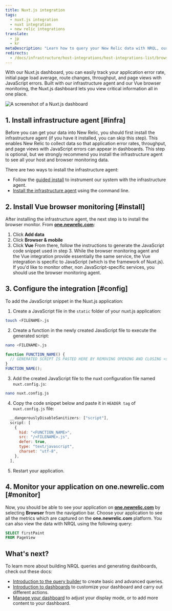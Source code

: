 ```yaml
---
title: Nuxt.js integration
tags:
  - nuxt.js integration
  - nuxt integration
  - new relic integrations
translate:
  - jp
  - kr
metaDescription: "Learn how to query your New Relic data with NRQL, our SQL-like query language."
redirects:
  - /docs/infrastructure/host-integrations/host-integrations-list/browser-monitoring-integrations/nuxt-js-integration
---
```



With our Nuxt.js dashboard, you can easily track your application error rate, initial page load average, route changes, throughput, and page views with JavaScript errors. Built with our infrastructure agent and our Vue browser monitoring, the Nuxt.js dashboard lets you view critical information all in one place.

<img
  title="Nuxt.js dashboard"
  alt="A screenshot of a Nuxt.js dashboard"
  src={nuxtjsdashboard}
/>

## 1. Install infrastructure agent [#infra]
Before you can get your data into New Relic, you should first install the infrastructure agent (if you have it installed, you can skip this step). This enables New Relic to collect data so that application error rates, throughput, and page views with JavaScript errors can appear in dashboards. This step is optional, but we strongly recommend you install the infrastructure agent to see all your host and browser monitoring data.

There are two ways to install the infrastructure agent:
* Follow the [guided install](https://one.newrelic.com/marketplace?state=607786be-99a9-fa66-4b67-3f7f3b9551d4) to instrument our system with the infrastructure agent.
* [Install the infrastructure agent](/docs/infrastructure/install-infrastructure-agent/linux-installation/install-infrastructure-monitoring-agent-linux) using the command line. 


## 2. Install Vue browser monitoring [#install]
After installing the infrastructure agent, the next step is to install the browser monitor. From **[one.newrelic.com](https://one.newrelic.com)**:
1. Click **Add data** 
2. Click **Browser & mobile**
3. Click **Vue** 
From there, follow the instructions to generate the JavaScript code snippet used in step 3. While the browser monitoring agent and the Vue integration provide essentially the same service, the Vue integration is specific to JavaScript (which is the framework of Nuxt.js). If you'd like to monitor other, non JavaScript-specific services, you should use the browser monitoring agent.

## 3. Configure the integration [#config]
To add the JavaScript snippet in the Nuxt.js application:
1. Create a JavaScript file in the `static` folder of your nuxt.js application:
  ```bash
  touch <FILENAME>.js
  ```
2. Create a function in the newly created JavaScript file to execute the generated script:
  ```bash
  nano <FILENAME>.js
  ```
  ```js
  function FUNCTION_NAME() {
    // GENERATED SCRIPT IS PASTED HERE BY REMOVING OPENING AND CLOSING <script> TAGS>
  }
  FUNCTION_NAME();
  ```
3. Add the created JavaScript file to the nuxt configuration file named `nuxt.config.js`:
  ```bash
  nano nuxt.config.js
  ```
4. Copy the code snippet below and paste it in `HEADER tag` of `nuxt.config.js` file:
  ```js
    __dangerouslyDisableSanitizers: ["script"],
    script: [
      {
        hid: "<FUNCTION_NAME>",
        src: "/<FILENAME>.js",
        defer: true,
        type: "text/javascript",
        charset: "utf-8",
      },
    ],
  ```
5. Restart your application.

## 4. Monitor your application on one.newrelic.com [#monitor]

Now, you should be able to see your application on **[one.newrelic.com](https://one.newrelic.com)** by selecting **Browser** from the navigation bar. Choose your application to see all the metrics which are captured on the **one.newrelic.com** platform. You can also view the data with NRQL using the following query:
```sql
SELECT firstPaint 
FROM PageView
```
## What's next?

To learn more about building NRQL queries and generating dashboards, check out these docs:

* [Introduction to the query builder](/docs/query-your-data/explore-query-data/query-builder/introduction-query-builder) to create basic and advanced queries.
* [Introduction to dashboards](/docs/query-your-data/explore-query-data/dashboards/introduction-dashboards) to customize your dashboard and carry out different actions.
* [Manage your dashboard](/docs/query-your-data/explore-query-data/dashboards/manage-your-dashboard) to adjust your <InlinePopover type="dashboards" /> display mode, or to add more content to your dashboard. 

